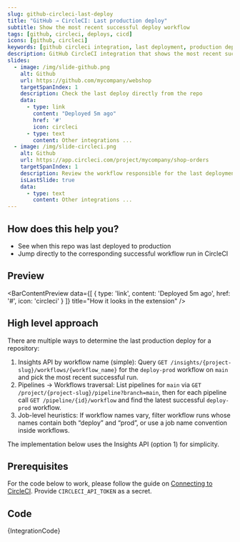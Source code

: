 ```yaml
---
slug: github-circleci-last-deploy
title: "GitHub → CircleCI: Last production deploy"
subtitle: Show the most recent successful deploy workflow
tags: [github, circleci, deploys, cicd]
icons: [github, circleci]
keywords: [github circleci integration, last deployment, production deploy, ci cd status, github circleci]
description: GitHub CircleCI integration that shows the most recent successful production deployment and workflow status directly from your repository page.
slides:
  - image: /img/slide-github.png
    alt: Github
    url: https://github.com/mycompany/webshop
    targetSpanIndex: 1
    description: Check the last deploy directly from the repo
    data:
      - type: link
        content: "Deployed 5m ago"
        href: '#'
        icon: circleci
      - type: text
        content: Other integrations ...
  - image: /img/slide-circleci.png
    alt: Github
    url: https://app.circleci.com/project/mycompany/shop-orders
    targetSpanIndex: 1
    description: Review the workflow responsible for the last deployment
    isLastSlide: true
    data:
      - type: text
        content: Other integrations ...
---
```



<SlideshowWrapper slides={frontMatter.slides} />

## How does this help you?

* See when this repo was last deployed to production
* Jump directly to the corresponding successful workflow run in CircleCI

## Preview

<BarContentPreview data={[
    {
      type: 'link',
      content: 'Deployed 5m ago',
      href: '#',
      icon: 'circleci'
    }
  ]} title="How it looks in the extension" />

## High level approach
There are multiple ways to determine the last production deploy for a repository:

1. Insights API by workflow name (simple): Query `GET /insights/{project-slug}/workflows/{workflow_name}` for the `deploy-prod` workflow on `main` and pick the most recent successful run.
2. Pipelines → Workflows traversal: List pipelines for `main` via `GET /project/{project-slug}/pipeline?branch=main`, then for each pipeline call `GET /pipeline/{id}/workflow` and find the latest successful `deploy-prod` workflow.
3. Job-level heuristics: If workflow names vary, filter workflow runs whose names contain both “deploy” and “prod”, or use a job name convention inside workflows.

The implementation below uses the Insights API (option 1) for simplicity.

## Prerequisites
For the code below to work, please follow the guide on [Connecting to CircleCI](/docs/recipes/connecting-to-circleci). Provide `CIRCLECI_API_TOKEN` as a secret.

## Code
<CodeBlock language="javascript" title="github.circleci.last-deploy.integration.example.js">
{IntegrationCode}
</CodeBlock>
